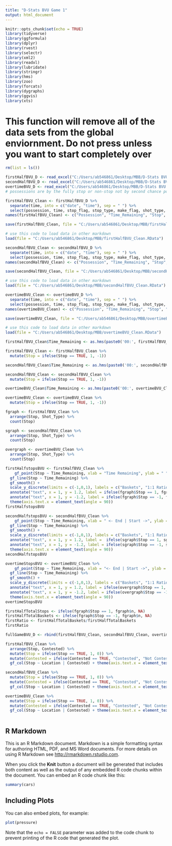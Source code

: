 ```yaml
---
title: "D-Stats BVU Game 1"
output: html_document
---
```


```r
knitr::opts_chunk$set(echo = TRUE)
library(tidyverse)
library(ggformula)
library(dplyr)
library(rvest)
library(selectr)
library(xml2)
library(readxl)
library(lubridate)
library(stringr)
library(hms)
library(zoo)
library(forcats)
library(dygraphs)
library(ggvis)
library(xts)
```

# This function will remove all of the data sets from the global enviornment. Do not press unless you want to start completely over
``` r
rm(list = ls())
```

``` r
firstHalfBVU_D <- read_excel("C:/Users/ab546861/Desktop/MBB/D-Stats BVU Game 1.xlsx", sheet = "First Half")
secondHalfBVU_D <- read_excel("C:/Users/ab546861/Desktop/MBB/D-Stats BVU Game 1.xlsx", sheet = "Second Half")
overtimeBVU_D <- read_excel("C:/Users/ab546861/Desktop/MBB/D-Stats BVU Game 1.xlsx", sheet = "Overtime")
# possessions are by the fully stop or non-stop not by second chance points
```

``` r
firstHalfBVU_Clean <- firstHalfBVU_D %>% 
  separate(time, into = c("date", "time"), sep = " ") %>% 
  select(possession, time, stop_flag, stop_type, make_flag, shot_type, shot_contest, location, points)
names(firstHalfBVU_Clean) <- c("Possession", "Time_Remaining", "Stop", "Stop_Type", "Shot_Taken", "Shot_Type", "Contested", "Location", "Points")

save(firstHalfBVU_Clean, file = "C:/Users/ab546861/Desktop/MBB/firstHalfBVU_Clean.RData")

# use this code to load data in other markdown
load(file = "C:/Users/ab546861/Desktop/MBB/firstHalfBVU_Clean.RData")
```

``` r
secondHalfBVU_Clean <- secondHalfBVU_D %>% 
  separate(time, into = c("date", "time"), sep = " ") %>% 
  select(possession, time, stop_flag, stop_type, make_flag, shot_type, shot_contest, location, points)
names(secondHalfBVU_Clean) <- c("Possession", "Time_Remaining", "Stop", "Stop_Type", "Shot_Taken", "Shot_Type", "Contested", "Location", "Points")

save(secondHalfBVU_Clean, file = "C:/Users/ab546861/Desktop/MBB/secondHalfBVU_Clean.RData")

# use this code to load data in other markdown
load(file = "C:/Users/ab546861/Desktop/MBB/secondHalfBVU_Clean.RData")
```

``` r
overtimeBVU_Clean <- overtimeBVU_D %>% 
  separate(time, into = c("date", "time"), sep = " ") %>%
  select(possession, time, stop_flag, stop_type, make_flag, shot_type, shot_contest, location, points)
names(overtimeBVU_Clean) <- c("Possession", "Time_Remaining", "Stop", "Stop_Type", "Shot_Taken", "Shot_Type", "Contested", "Location", "Points")

save(overtimeBVU_Clean, file = "C:/Users/ab546861/Desktop/MBB/overtimeBVU_Clean.RData")

# use this code to load data in other markdown
load(file = "C:/Users/ab546861/Desktop/MBB/overtimeBVU_Clean.RData")
```

``` r
firstHalfBVU_Clean$Time_Remaining <- as.hms(paste0('00:', firstHalfBVU_Clean$Time_Remaining))
```

``` r
firstHalfBVU_Clean <- firstHalfBVU_Clean %>%
  mutate(Stop = ifelse(Stop == TRUE, 1, -1))
```   

``` r
secondHalfBVU_Clean$Time_Remaining <- as.hms(paste0('00:', secondHalfBVU_Clean$Time_Remaining))
```

``` r
secondHalfBVU_Clean <- secondHalfBVU_Clean %>% 
  mutate(Stop = ifelse(Stop == TRUE, 1, -1))
```

``` r
overtimeBVU_Clean$Time_Remaining <- as.hms(paste0('00:', overtimeBVU_Clean$Time_Remaining))
```

``` r
overtimeBVU_Clean <- overtimeBVU_Clean %>% 
  mutate(Stop = ifelse(Stop == TRUE, 1, -1))
```

``` r
fgraph <- firstHalfBVU_Clean %>% 
  arrange(Stop, Shot_Type) %>%
  count(Stop)
```

``` r
sgraph <- secondHalfBVU_Clean %>% 
  arrange(Stop, Shot_Type) %>%
  count(Stop)
```

``` r
overgraph <- overtimeBVU_Clean %>% 
  arrange(Stop, Shot_Type) %>%
  count(Stop)
```

``` r
firstHalfstopsBVU <- firstHalfBVU_Clean %>%
    gf_point(Stop ~ Time_Remaining, xlab = "Time Remaining", ylab = " ", title = "Loras 53 | BVU 36") %>% 
  gf_line(Stop ~ Time_Remaining) %>% 
  gf_smooth() + 
  scale_y_discrete(limits = c(-1,0,1), labels = c("Baskets", "1:1 Ratio", "Stops")) + 
  annotate("text", x = 1, y = 1.2, label = ifelse(fgraph$Stop == 1, fgraph$n, " "), size = 4) + 
  annotate("text", x = 1, y = -1.2, label = ifelse(fgraph$Stop == -1, fgraph$n, " "), size = 4) +
  theme(axis.text.x = element_text(angle = 90))
firstHalfstopsBVU
```

``` r
secondHalfstopsBVU <- secondHalfBVU_Clean %>%
    gf_point(Stop ~ Time_Remaining, xlab = " <- End | Start ->", ylab = " ", title = "Loras 27 | BVU 44") %>% 
  gf_line(Stop ~ Time_Remaining) %>% 
  gf_smooth() +
  scale_y_discrete(limits = c(-1,0,1), labels = c("Baskets", "1:1 Ratio", "Stops")) +
  annotate("text", x = 1, y = 1.2, label =  ifelse(sgraph$Stop == 1, sgraph$n, " "), size = 4) + 
  annotate("text", x = 1, y = -1.2, label = ifelse(sgraph$Stop == -1, sgraph$n, " "), size = 4) +
  theme(axis.text.x = element_text(angle = 90))
secondHalfstopsBVU
```

``` r
overtimeStopsBVU <- overtimeBVU_Clean %>%
    gf_point(Stop ~ Time_Remaining, xlab = "<- End | Start ->", ylab = " ") %>% 
  gf_line(Stop ~ Time_Remaining) %>% 
  gf_smooth() +
  scale_y_discrete(limits = c(-1,0,1), labels = c("Baskets", "1:1 Ratio", "Stops")) +
  annotate("text", x = 1, y = 1.2, label = ifelse(overgraph$Stop == 1, overgraph$n, " "), size = 4) + 
  annotate("text", x = 1, y = -1.2, label = ifelse(overgraph$Stop == -1, overgraph$n, " "), size = 4) +
  theme(axis.text.x = element_text(angle = 90))
overtimeStopsBVU
```

``` r
firstHalfTotalStops <- ifelse(fgraph$Stop == 1, fgraph$n, NA)
firstHalfTotalBaskets <- ifelse(fgraph$Stop == -1, fgraph$n, NA)
firstRatio <- firstHalfTotalBaskets/firstHalfTotalBaskets
firstRatio
```

``` r
fullGameBVU_D <- rbind(firstHalfBVU_Clean, secondHalfBVU_Clean, overtimeBVU_Clean)
```

``` r
firstHalfBVU_Clean %>% 
  arrange(Stop, Contested) %>%
  mutate(Stop = ifelse(Stop == TRUE, 1, 0)) %>%
  mutate(Contested = ifelse(Contested == TRUE, "Contested", "Not Contested")) %>% 
  gf_col(Stop ~ Location | Contested) + theme(axis.text.x = element_text(angle = 90))
```

``` r
secondHalfBVU_Clean %>% 
  mutate(Stop = ifelse(Stop == TRUE, 1, 0)) %>%
  mutate(Contested = ifelse(Contested == TRUE, "Contested", "Not Contested")) %>% 
  gf_col(Stop ~ Location | Contested) + theme(axis.text.x = element_text(angle = 90))
```

``` r
overtimeBVU_Clean %>%
  mutate(Stop = ifelse(Stop == TRUE, 1, 0)) %>%
  mutate(Contested = ifelse(Contested == TRUE, "Contested", "Not Contested")) %>% 
  gf_col(Stop ~ Location | Contested) + theme(axis.text.x = element_text(angle = 90))
```

``` r
```

## R Markdown

This is an R Markdown document. Markdown is a simple formatting syntax for authoring HTML, PDF, and MS Word documents. For more details on using R Markdown see <http://rmarkdown.rstudio.com>.

When you click the **Knit** button a document will be generated that includes both content as well as the output of any embedded R code chunks within the document. You can embed an R code chunk like this:

```r
summary(cars)
```

## Including Plots

You can also embed plots, for example:

```r
plot(pressure)
```

Note that the `echo = FALSE` parameter was added to the code chunk to prevent printing of the R code that generated the plot.
